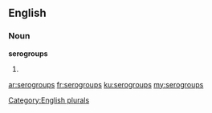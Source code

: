 ==English==

===Noun===
'''serogroups'''

# {{plural of|[[serogroup]]}}

[[Category:English plurals]]

[[ar:serogroups]]
[[fr:serogroups]]
[[ku:serogroups]]
[[my:serogroups]]